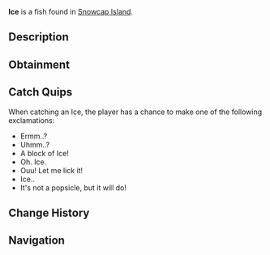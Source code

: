 {{FishInfobox
|image          = Ice.png
|rarity         = Trash
|sea            = First Sea
|location       = [[Snowcap Island]]
|sublocation    = 
|sources        = Fishing Rod
|radar_location = 
|xp             = 10
|weather        = 
|time           = 
|season         = 
|bait           = Magnet
|base_weight    = 6
|base_value     = 15
|weight_range   = 2
|base_chance    = 35
|base_resil     = 90
}}
'''Ice''' is a {{Rarity|Trash}} fish found in [[Snowcap Island]].

== Description ==
{{Description|Chunk of ice that broke off from a glacier in Snowcap. Kinda fun to lick..|Bestiary Entry}}

== Obtainment ==
{{Description|Found in frozen bodies of water.|Bestiary Hint}}
{{Fish Availability|
Snowcap Island/Freshwater Pond
Snowcap Island/Surrounding Ocean
|top_rods      = 
Training Rod\127204.77\232846.64;
Ethereal Prism Rod\125524.86\154945.83;
Fast Rod\120469.29\118533.52;
Crystalized Rod\120121.15\93357.76;
Firework Rod\120121.15\93357.76;
Flimsy Rod\109521.61\88125;
Fortune Rod\69259.77\91574.79;
Leviathan's Fang Rod\116703.66\126125.47;
No-Life Rod\119872.65\117946.46;
Seraphic Rod\119400.74\117482.15;
Challenger's Rod\109289\107532.88;
Rod Of The Forgotten Fang\109029.67\107277.72;
Verdant Shear Rod\102170.66\100528.92;
Zeus Rod\101908.68\100271.16;
Rod Of The Depths\99328.62\97732.55;
Avalanche Rod\99000.86\82461.84;
Depthseeker Rod\96902.52\91718;
Blazebringer Rod\96224.6\94678.41;
Rod Of The Exalted One\93120.58\91624.26;
Trident Rod\83460.46\82119.37;
Free Spirit Rod\83358.23\82018.78;
Volcanic Rod\77402.01\76158.28;
Steady Rod\61508.87\49008.01
|recommended   = Training Rod
}}

== Catch Quips ==
When catching an Ice, the player has a chance to make one of the following exclamations:
* Ermm..?
* Uhmm..?
* A block of Ice!
* Oh. Ice.
* Ouu! Let me lick it!
* Ice..
* It's not a popsicle, but it will do!

== Change History ==
{{Change History|{{subst:Current Version}}}}

== Navigation ==
{{Fish Navbox|Snowcap Island}}